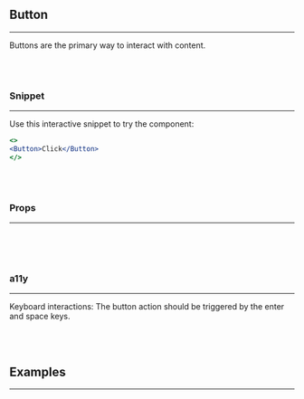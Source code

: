 
## Button
---
Buttons are the primary way to interact with content.

<br/>
<br/>

### Snippet
---

Use this interactive snippet to try the component:
<br/>

```.jsx
<>
<Button>Click</Button>
</>
```
<br/>
<br/>

### Props
---
<br/>
<PropsTable propMetaData={Button.__docgenInfo} />

<br/>
<br/>

### a11y
---
Keyboard interactions: The button action should be triggered by the enter and space keys.

<br/>
<br/>

## Examples
---

<Example />
